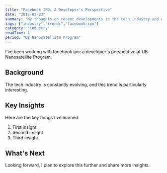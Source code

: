 ```yaml
---
title: "Facebook IPO: A Developer's Perspective"
date: "2012-03-23"
summary: "My thoughts on recent developments in the tech industry and what they mean for developers."
tags: ["industry","trends","facebook-ipo"]
category: "industry"
readTime: 1
period: "UB Nanosatellite Program"
---
```


I've been working with facebook ipo: a developer's perspective at UB Nanosatellite Program.

## Background

The tech industry is constantly evolving, and this trend is particularly interesting.

## Key Insights

Here are the key things I've learned:

1. First insight
2. Second insight
3. Third insight

## What's Next

Looking forward, I plan to explore this further and share more insights.

